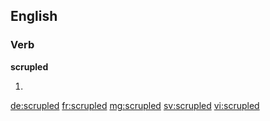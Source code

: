 ==English==

===Verb===
'''scrupled'''

# {{past of|scruple}}

[[de:scrupled]]
[[fr:scrupled]]
[[mg:scrupled]]
[[sv:scrupled]]
[[vi:scrupled]]